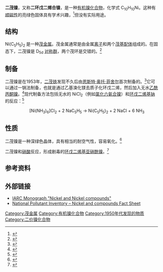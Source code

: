 {{chembox
| Watchedfields = changed
| verifiedrevid = 386829025
| ImageFileL1 =Nickelocene.svg
| ImageNameL1 = Nickelocene
| ImageFileR1 = Nickelocene-3D-vdW.png
| ImageSizeR1 = 140px 
| ImageNameR1 = Space-filling  model of nickelocene
| ImageFile2 = Nickelocen an einem Kühlfinger.jpg
| IUPACName = nickelocene<ref>{{cite book |author=[[International_Union_of_Pure_and_Applied_Chemistry|International Union of Pure and Applied Chemistry]] |date=2014 |title=Nomenclature of Organic Chemistry: IUPAC Recommendations and Preferred Names 2013 |publisher=[[Royal_Society_of_Chemistry|The Royal Society of Chemistry]] |pages=1041 |doi=10.1039/9781849733069 |isbn=978-0-85404-182-4}}</ref>
| OtherNames =二环戊二烯合镍
|Section1={{Chembox Identifiers
| CASNo_Ref = {{cascite|correct|CAS}}
| CASNo = 1271-28-9
| ChEBI_Ref = {{ebicite|correct|EBI}}
| ChEBI = 30679
| RTECS = QR6500000
  }}
|Section2={{Chembox Properties
| Formula = C<sub>10</sub>H<sub>10</sub>Ni
| MolarMass = 188.88 
| Appearance = 深绿色晶体<ref name=strem>{{Strem|28-1301|Name=Bis(cyclopentadienyl)nickel|Abruf=2012-12-25}}</ref>
| Density = 1.47 g/cm<sup>3</sup>
| Solubility = 不溶<ref name=strem/>
| MeltingPtC = 171 - 173
| Melting_notes = <ref name="sigma">{{Sigma-Aldrich|ALDRICH|N7524|Name=Bis(cyclopentadienyl)nickel(II)|Abruf=2011-04-16}}</ref>
|SublimationConditions =60 °C 当0.1 mm Hg
  }}
|Section3={{Chembox Structure
| Coordination = D<sub>5h</sub>, D<sub>5d</sub>
| CrystalStruct = 
| Dipole = 0 [[Debye|D]]
  }}
|Section7={{Chembox Hazards
| ExternalMSDS =
| EUClass = {{Hazchem Xn}}
| MainHazards = 
| RPhrases = {{R20/21/22}}, {{R42/43}}
| SPhrases = {{S22}}, {{S24}}, {{S36/37}}, {{S45}}
| NFPA-H = 2
| NFPA-F = 4
| NFPA-R = 2
| LD50 = 490 mg kg<sup>−1</sup> (口服，大鼠) <br> 600 mg kg<sup>−1</sup> (口服，小鼠)
  }}
|Section8={{Chembox Related
| OtherCpds = [[二茂钴|CoCp<sub>2</sub>]], [[二茂铁|FeCp<sub>2</sub>]]
  }}
}}

'''二茂镍'''，又称'''二环戊二烯合镍'''，是一种[[有机镍化合物|有机镍化合物]]，化学式 C<sub>10</sub>H<sub>10</sub>Ni。这种有[[顺磁性|顺磁性]]的亮绿色固体具有学术兴趣，<ref>{{cite book|last=Elschenbroich |first=C. |title=Organometallics |date=2006 |publisher=Wiley-VCH |location=Weinheim |ISBN=978-3-527-29390-2}}</ref>但没有实际用途。

==结构==
Ni(C<sub>5</sub>H<sub>5</sub>)<sub>2</sub> 是一种[[茂金属|茂金属]]。茂金属通常是由金属[[离子|离子]]和两个[[茂基配体|茂基配体]]组成的。在固态下，二茂镍是 D<sub>5d</sub> [[对称群|对称群]]，两个茂环是交错的。<ref>{{cite journal|author1=P. Seiler|author2= J. D. Dunitz|title=The structure of nickelocene at room temperature and at 101 K| journal = Acta Crystallogr|year=1980|volume=B36|pages =2255–2260|doi =10.1107/S0567740880008539}}</ref>

==制备==
二茂镍是在1953年，[[二茂铁|二茂铁]]发现不久后由[[恩斯特·奥托·菲舍尔|恩斯特·奥托·菲舍尔]]首次制备的。<ref>{{cite journal | first1=E. O. |last1=Fischer |first2=W. |last2=Pfab | title=Zur Kristallstruktur der Di-Cyclopentadienyl-Verbindungen des zweiwertigen Eisens, Kobalts und Nickels|trans-title=On the crystal structure of biscyclopentadienyl compounds of divalent iron, cobalt and nickel| journal=Z. Naturforsch. B | year=1952 | volume=7 | pages=377–379 }}</ref>它可以通过一锅法制备，也就是通过乙基溴化镁去质子化环戊二烯，然后加入无水[[乙酰丙酮镍|乙酰丙酮镍]]。<ref>{{cite journal | last1= Wilkinson |first1=G. |last2=Pauson |first2=P. L.|last3= Cotton|first3= F. A. | title = Bis-cyclopentadienyl Compounds of Nickel and Cobalt | journal = [[J._Am._Chem._Soc.|J. Am. Chem. Soc.]] | year = 1954 | volume = 76 | doi = 10.1021/ja01636a080 | pages = 1970–4 | issue = 7}}</ref>现代制备方法包括无水的 NiCl<sub>2</sub>（例如[[氯化六氨合镍|氯化六氨合镍]]）和[[环戊二烯基钠|环戊二烯基钠]]的反应：<ref>{{cite book|last1=Girolami |first1=G. S.|last2= Rauchfuss|first2= T. B. |last3=Angelici|first3= R. J.|title= Synthesis and Technique in Inorganic Chemistry|publisher= University Science Books|location= Mill Valley, CA|date= 1999|ISBN=0935702482}}</ref>
::[Ni(NH<sub>3</sub>)<sub>6</sub>]Cl<sub>2</sub>  +  2 NaC<sub>5</sub>H<sub>5</sub>  →  Ni(C<sub>5</sub>H<sub>5</sub>)<sub>2</sub>  +  2 NaCl  +  6 NH<sub>3</sub>

==性质==
二茂镍是一种深绿色晶体，具有相当的耐空气性，容易氧化。<ref name="IS11">{{cite book| author=William L. Jolly and David J. Chazan| title=Bis(cyclopentadienyl)nickel (Nickelocene)| editor=William L. Jolly|publisher=McGraw-Hill Book Company, Inc.| date=1968| language=en| pages=122–123}}</ref>

二茂镍和[[硝酸|硝酸]]反应，形成剧毒的[[环戊二烯基亚硝酰镍|环戊二烯基亚硝酰镍]]。<ref>{{cite book | last = Pauling | first = Linus | title = The nature of the chemical bond and the structure of molecules and crystals : an introduction to modern structural chemistry | url = https://archive.org/details/natureofchemical00paul | publisher = Cornell University Press | location = Ithaca, N.Y | year = 1960 | isbn = 978-0-8014-0333-0 }}</ref>

==参考资料==
{{reflist}}

==外部链接==
*[https://web.archive.org/web/20051012233302/http://www-cie.iarc.fr/htdocs/monographs/vol49/nickel.html IARC Monograph "Nickel and Nickel compounds"]
*[http://www.npi.gov.au/substances/nickel/index.html National Pollutant Inventory – Nickel and compounds Fact Sheet] {{Wayback|url=http://www.npi.gov.au/substances/nickel/index.html |date=20111208083730 }}
{{茂金属}}
{{镍化合物}}

[[Category:茂金属|Category:茂金属]]
[[Category:有机镍化合物|Category:有机镍化合物]]
[[Category:1950年代发现的物质|Category:1950年代发现的物质]]
[[Category:二价镍化合物|Category:二价镍化合物]]